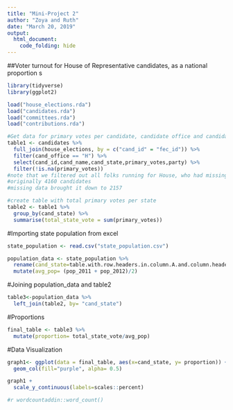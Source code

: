 ```yaml
---
title: "Mini-Project 2"
author: "Zoya and Ruth"
date: "March 20, 2019"
output:
  html_document:
    code_folding: hide
---
```


##Voter turnout for House of Representative candidates, as a national proportion
s

```r
library(tidyverse)
library(ggplot2)
```

```r
load("house_elections.rda")
load("candidates.rda")
load("committees.rda")
load("contributions.rda")
```

```r

#Get data for primary votes per candidate, candidate office and candidate state in one table
table1 <- candidates %>%
  full_join(house_elections, by = c("cand_id" = "fec_id")) %>%
  filter(cand_office == "H") %>%
  select(cand_id,cand_name,cand_state,primary_votes,party) %>%
  filter(!is.na(primary_votes))
#note that we filtered out all folks running for House, who had missing data for primary votes
#originally 4160 candidates
#missing data brought it down to 2157
```

```r
#create table with total primary votes per state
table2 <- table1 %>%
  group_by(cand_state) %>%
  summarise(total_state_vote = sum(primary_votes))
```

#Importing state population from excel
```r
state_population <- read.csv("state_population.csv")
```


```r
population_data <- state_population %>%
  rename(cand_state=table.with.row.headers.in.column.A.and.column.headers.in.rows.3.through.4...leading.dots.indicate.sub.parts., "pop_2011"= X, "pop_2012"=X.1) %>%
  mutate(avg_pop= (pop_2011 + pop_2012)/2)

```

#Joining population_data and table2
```r

table3<-population_data %>%
  left_join(table2, by= "cand_state")
```



#Proportions
```r
final_table <- table3 %>%
  mutate(proportion= total_state_vote/avg_pop)
```



#Data Visualization
```r
graph1<- ggplot(data = final_table, aes(x=cand_state, y= proportion)) +
  geom_col(fill="purple", alpha= 0.5)

graph1 +
  scale_y_continuous(labels=scales::percent)
```


```r
#r wordcountaddin::word_count()
```
